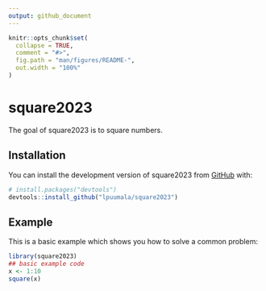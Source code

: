 ```yaml
---
output: github_document
---
```


<!-- README.md is generated from README.Rmd. Please edit that file -->

```r
knitr::opts_chunk$set(
  collapse = TRUE,
  comment = "#>",
  fig.path = "man/figures/README-",
  out.width = "100%"
)
```

# square2023

<!-- badges: start -->
<!-- badges: end -->

The goal of square2023 is to square numbers.

## Installation

You can install the development version of square2023 from [GitHub](https://github.com/) with:

``` r
# install.packages("devtools")
devtools::install_github("lpuumala/square2023")
```

## Example

This is a basic example which shows you how to solve a common problem:

```r
library(square2023)
## basic example code
x <- 1:10
square(x)
```
